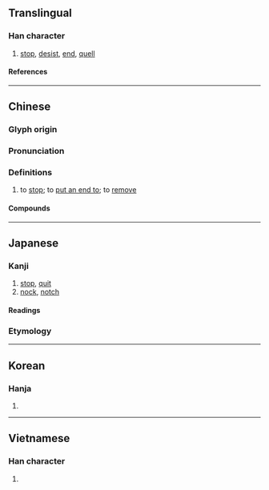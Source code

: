 {{character info}}
==Translingual==

===Han character===
{{Han char|rn=57|rad=弓|as=06|sn=9|four=11240|canj=NSJ|ids=⿰弓耳}}

# [[stop]], [[desist]], [[end]], [[quell]]

====References====
{{Han ref|kx=0358.070|dkj=09768|hdz=20995.030|uh=5F2D}}

----

==Chinese==
{{zh-forms|alt=彌}}

===Glyph origin===
{{Han etym}}

===Pronunciation===
{{zh-pron
|m=mǐ
|c=mai5,mei5
|h=
|mn=bí
|w=
|mc=y
|oc=y
|ma=y
|ma2=
|cat=v
}}

===Definitions===
{{zh-hanzi}}

# to [[stop]]; to [[put an end to]]; to [[remove]]

====Compounds====
{{zh-der|弭兵|弭患|弭棹|弭耳|弭亂|弭兵之會|弭平|弭謗|弭節|弭盜安民|弭患無形|弭從|弭節徘徊|消弭}}

----

==Japanese==

===Kanji===
{{ja-kanji|grade=|rs=弓06}}

# [[stop]], [[quit]]
# [[nock]], [[notch]]

====Readings====
{{ja-readings
|on=び, み
|kun=やはず-, はず-
}}

===Etymology===
{{ja-kanjitab|はず|yomi=k}}
{{ja-see|はず}}

----

==Korean==

===Hanja===
{{ko-hanja|미}}

# {{rfdef|ko|sort=弓06}}

----

==Vietnamese==

===Han character===
{{vi-readings|rs=弓06|reading=[[nhẹ]], [[nhĩ]], [[nhị]]}}

# {{rfdef|vi|sort=弓06}}